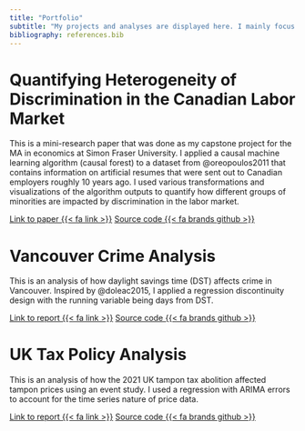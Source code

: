 ```yaml
---
title: "Portfolio"
subtitle: "My projects and analyses are displayed here. I mainly focus on economic topics, and the coding is done primarily with R."
bibliography: references.bib
---
```


# Quantifying Heterogeneity of Discrimination in the Canadian Labor Market

This is a mini-research paper that was done as my capstone project for the MA in economics at Simon Fraser University. I applied a causal machine learning algorithm (causal forest) to a dataset from @oreopoulos2011 that contains information on artificial resumes that were sent out to Canadian employers roughly 10 years ago. I used various transformations and visualizations of the algorithm outputs to quantify how different groups of minorities are impacted by discrimination in the labor market.

[Link to paper {{< fa link >}}](files/899_Paper.pdf){.btn .btn-outline-primary} [Source code {{< fa brands github >}}](https://github.com/TopologicalDonut/Masters-Paper){.btn .btn-outline-primary}

# Vancouver Crime Analysis

This is an analysis of how daylight savings time (DST) affects crime in Vancouver. Inspired by @doleac2015, I applied a regression discontinuity design with the running variable being days from DST.

[Link to report {{< fa link >}}](files/DST_Report.pdf){.btn .btn-outline-primary} [Source code {{< fa brands github >}}](https://github.com/TopologicalDonut/Vancouver-Crime-Analysis){.btn .btn-outline-primary}

# UK Tax Policy Analysis

This is an analysis of how the 2021 UK tampon tax abolition affected tampon prices using an event study. I used a regression with ARIMA errors to account for the time series nature of price data.

[Link to report {{< fa link >}}](files/UK_Report.pdf){.btn .btn-outline-primary} [Source code {{< fa brands github >}}](https://github.com/TopologicalDonut/UK-Tax-Analysis){.btn .btn-outline-primary}
